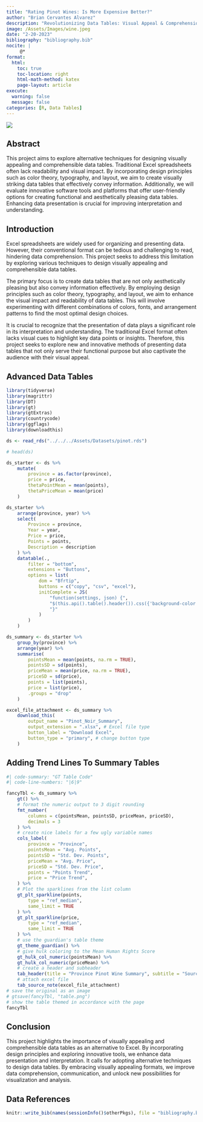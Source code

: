 ```yaml
---
title: "Rating Pinot Wines: Is More Expensive Better?"
author: "Brian Cervantes Alvarez"
description: "Revolutionizing Data Tables: Visual Appeal & Comprehension. Explore techniques for aesthetically pleasing & informative tables. Enhance data presentation with design principles & innovative software."
image: /Assets/Images/wine.jpeg
date: "2-20-2023"
bibliography: "bibliography.bib"
nocite: |
     @*
format:
  html:
    toc: true
    toc-location: right
    html-math-method: katex
    page-layout: article
execute: 
  warning: false
  message: false
categories: [R, Data Tables]
---
```


![](/Assets/Images/wine.jpeg)

## Abstract

This project aims to explore alternative techniques for designing visually appealing and comprehensible data tables. Traditional Excel spreadsheets often lack readability and visual impact. By incorporating design principles such as color theory, typography, and layout, we aim to create visually striking data tables that effectively convey information. Additionally, we will evaluate innovative software tools and platforms that offer user-friendly options for creating functional and aesthetically pleasing data tables. Enhancing data presentation is crucial for improving interpretation and understanding.

## Introduction

Excel spreadsheets are widely used for organizing and presenting data. However, their conventional format can be tedious and challenging to read, hindering data comprehension. This project seeks to address this limitation by exploring various techniques to design visually appealing and comprehensible data tables.

The primary focus is to create data tables that are not only aesthetically pleasing but also convey information effectively. By employing design principles such as color theory, typography, and layout, we aim to enhance the visual impact and readability of data tables. This will involve experimenting with different combinations of colors, fonts, and arrangement patterns to find the most optimal design choices.

It is crucial to recognize that the presentation of data plays a significant role in its interpretation and understanding. The traditional Excel format often lacks visual cues to highlight key data points or insights. Therefore, this project seeks to explore new and innovative methods of presenting data tables that not only serve their functional purpose but also captivate the audience with their visual appeal.

## Advanced Data Tables

```r
library(tidyverse)
library(magrittr)
library(DT)
library(gt)
library(gtExtras)
library(countrycode)
library(ggflags)
library(downloadthis)

ds <- read_rds("../../../Assets/Datasets/pinot.rds")

# head(ds)
```

```r
ds_starter <- ds %>%
    mutate(
        province = as.factor(province),
        price = price,
        thetaPointMean = mean(points),
        thetaPriceMean = mean(price)
    )

ds_starter %>%
    arrange(province, year) %>%
    select(
        Province = province,
        Year = year,
        Price = price,
        Points = points,
        Description = description
    ) %>%
    datatable(.,
        filter = "bottom",
        extensions = "Buttons",
        options = list(
            dom = "Bfrtip",
            buttons = c("copy", "csv", "excel"),
            initComplete = JS(
                "function(settings, json) {",
                "$(this.api().table().header()).css({'background-color': '#131F4F', 'color': '#fff'});",
                "}"
            )
        )
    )

```

```r
ds_summary <- ds_starter %>%
    group_by(province) %>%
    arrange(year) %>%
    summarise(
        pointsMean = mean(points, na.rm = TRUE),
        pointsSD = sd(points),
        priceMean = mean(price, na.rm = TRUE),
        priceSD = sd(price),
        points = list(points),
        price = list(price),
        .groups = "drop"
    )
```

```r
excel_file_attachment <- ds_summary %>%
    download_this(
        output_name = "Pinot_Noir_Summary",
        output_extension = ".xlsx", # Excel file type
        button_label = "Download Excel",
        button_type = "primary", # change button type
    )
```

## Adding Trend Lines To Summary Tables

```r
#| code-summary: "GT Table Code"
#| code-line-numbers: "|6|9"

fancyTbl <- ds_summary %>%
    gt() %>%
    # format the numeric output to 3 digit rounding
    fmt_number(
        columns = c(pointsMean, pointsSD, priceMean, priceSD),
        decimals = 3
    ) %>%
    # create nice labels for a few ugly variable names
    cols_label(
        province = "Province",
        pointsMean = "Avg. Points",
        pointsSD = "Std. Dev. Points",
        priceMean = "Avg. Price",
        priceSD = "Std. Dev. Price",
        points = "Points Trend",
        price = "Price Trend",
    ) %>%
    # Plot the sparklines from the list column
    gt_plt_sparkline(points,
        type = "ref_median",
        same_limit = TRUE
    ) %>%
    gt_plt_sparkline(price,
        type = "ref_median",
        same_limit = TRUE
    ) %>%
    # use the guardian's table theme
    gt_theme_guardian() %>%
    # give hulk coloring to the Mean Human Rights Score
    gt_hulk_col_numeric(pointsMean) %>%
    gt_hulk_col_numeric(priceMean) %>%
    # create a header and subheader
    tab_header(title = "Province Pinot Wine Summary", subtitle = "Source: Dr. Hendrick") %>%
    # attach excel file
    tab_source_note(excel_file_attachment)
# save the original as an image
# gtsave(fancyTbl, "table.png")
# show the table themed in accordance with the page
fancyTbl
```

## Conclusion

This project highlights the importance of visually appealing and comprehensible data tables as an alternative to Excel. By incorporating design principles and exploring innovative tools, we enhance data presentation and interpretation. It calls for adopting alternative techniques to design data tables. By embracing visually appealing formats, we improve data comprehension, communication, and unlock new possibilities for visualization and analysis.

## Data References

```r
knitr::write_bib(names(sessionInfo()$otherPkgs), file = "bibliography.bib")
```